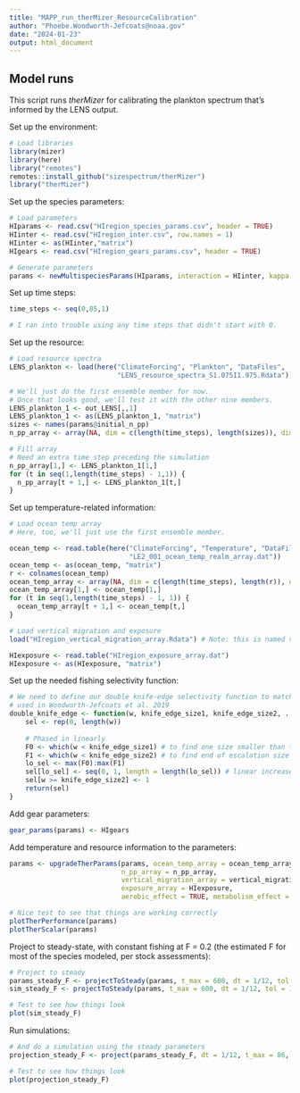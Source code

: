 ```yaml
---
title: "MAPP_run_therMizer_ResourceCalibration"
author: "Phoebe.Woodworth-Jefcoats@noaa.gov"
date: "2024-01-23"
output: html_document
---
```


## Model runs

This script runs _therMizer_ for calibrating the plankton spectrum that's informed by the LENS output.  

Set up the environment:
```r
# Load libraries
library(mizer)
library(here)
library("remotes")
remotes::install_github("sizespectrum/therMizer")
library("therMizer")
```

Set up the species parameters:
```r
# Load parameters 
HIparams <- read.csv("HIregion_species_params.csv", header = TRUE)
HIinter <- read.csv("HIregion_inter.csv", row.names = 1)
HIinter <- as(HIinter,"matrix")
HIgears <- read.csv("HIregion_gears_params.csv", header = TRUE)

# Generate parameters
params <- newMultispeciesParams(HIparams, interaction = HIinter, kappa = 1e12, min_w_pp = 1e-14, w_pp_cutoff = 455400) 
```

Set up time steps:
```r
time_steps <- seq(0,85,1)

# I ran into trouble using any time steps that didn't start with 0.
```

Set up the resource:
```r
# Load resource spectra
LENS_plankton <- load(here("ClimateForcing", "Plankton", "DataFiles",
                           "LENS_resource_spectra_S1.075I1.975.Rdata"))

# We'll just do the first ensemble member for now.  
# Once that looks good, we'll test it with the other nine members.
LENS_plankton_1 <- out_LENS[,,1]
LENS_plankton_1 <- as(LENS_plankton_1, "matrix")
sizes <- names(params@initial_n_pp)
n_pp_array <- array(NA, dim = c(length(time_steps), length(sizes)), dimnames = list(time = time_steps, w = sizes))

# Fill array
# Need an extra time step preceding the simulation
n_pp_array[1,] <- LENS_plankton_1[1,]
for (t in seq(1,length(time_steps) - 1,1)) {
  n_pp_array[t + 1,] <- LENS_plankton_1[t,]
}
```

Set up temperature-related information:
```r
# Load ocean temp array
# Here, too, we'll just use the first ensemble member.

ocean_temp <- read.table(here("ClimateForcing", "Temperature", "DataFiles",
                              "LE2_001_ocean_temp_realm_array.dat"))
ocean_temp <- as(ocean_temp, "matrix")
r <- colnames(ocean_temp)
ocean_temp_array <- array(NA, dim = c(length(time_steps), length(r)), dimnames = list(time = time_steps, realm_names = r))
ocean_temp_array[1,] <- ocean_temp[1,]
for (t in seq(1,length(time_steps) - 1, 1)) {
  ocean_temp_array[t + 1,] <- ocean_temp[t,]
}

# Load vertical migration and exposure
load("HIregion_vertical_migration_array.Rdata") # Note: this is named vertical_migration_array

HIexposure <- read.table("HIregion_exposure_array.dat")
HIexposure <- as(HIexposure, "matrix")
```

Set up the needed fishing selectivity function:
```r
# We need to define our double knife-edge selectivity function to match that 
# used in Woodworth-Jefcoats et al. 2019
double_knife_edge <- function(w, knife_edge_size1, knife_edge_size2, ...) { 
	sel <- rep(0, length(w)) 
	
	# Phased in linearly
	F0 <- which(w < knife_edge_size1) # to find one size smaller than that fished, for the 0 value 
	F1 <- which(w < knife_edge_size2) # to find end of escalation size range 
	lo_sel <- max(F0):max(F1) 
	sel[lo_sel] <- seq(0, 1, length = length(lo_sel)) # linear increase from 0 to F 
	sel[w >= knife_edge_size2] <- 1 
	return(sel) 
} 
```

Add gear parameters:
```r
gear_params(params) <- HIgears
```

Add temperature and resource information to the parameters:
```r
params <- upgradeTherParams(params, ocean_temp_array = ocean_temp_array,
                            n_pp_array = n_pp_array, 
                            vertical_migration_array = vertical_migration_array,
                            exposure_array = HIexposure, 
                            aerobic_effect = TRUE, metabolism_effect = TRUE)

# Nice test to see that things are working correctly
plotTherPerformance(params)
plotTherScalar(params)
```

Project to steady-state, with constant fishing at F = 0.2 (the estimated F for most of the species modeled, per stock assessments):
```r
# Project to steady
params_steady_F <- projectToSteady(params, t_max = 600, dt = 1/12, tol = 1e-7, effort = 0.2) 
sim_steady_F <- projectToSteady(params, t_max = 600, dt = 1/12, tol = 1e-7, effort = 0.2, return_sim = TRUE) 

# Test to see how things look
plot(sim_steady_F)
```

Run simulations:
```r
# And do a simulation using the steady parameters
projection_steady_F <- project(params_steady_F, dt = 1/12, t_max = 86, t_save = 1/12, effort = 0.2)

# Test to see how things look
plot(projection_steady_F)
```
